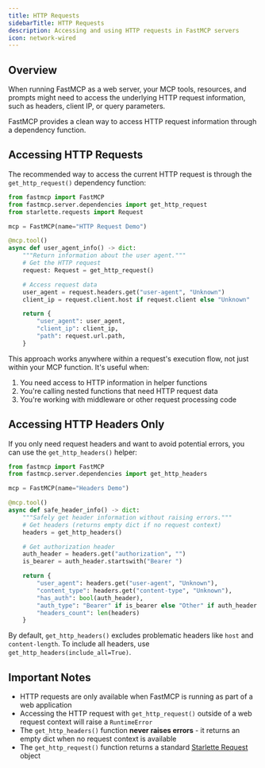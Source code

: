 ```yaml
---
title: HTTP Requests
sidebarTitle: HTTP Requests
description: Accessing and using HTTP requests in FastMCP servers
icon: network-wired
---
```


<VersionBadge version="2.2.11" />

## Overview

When running FastMCP as a web server, your MCP tools, resources, and prompts might need to access the underlying HTTP request information, such as headers, client IP, or query parameters.

FastMCP provides a clean way to access HTTP request information through a dependency function.

## Accessing HTTP Requests

The recommended way to access the current HTTP request is through the `get_http_request()` dependency function:

```python {2, 3, 11}
from fastmcp import FastMCP
from fastmcp.server.dependencies import get_http_request
from starlette.requests import Request

mcp = FastMCP(name="HTTP Request Demo")

@mcp.tool()
async def user_agent_info() -> dict:
    """Return information about the user agent."""
    # Get the HTTP request
    request: Request = get_http_request()

    # Access request data
    user_agent = request.headers.get("user-agent", "Unknown")
    client_ip = request.client.host if request.client else "Unknown"

    return {
        "user_agent": user_agent,
        "client_ip": client_ip,
        "path": request.url.path,
    }
```

This approach works anywhere within a request's execution flow, not just within your MCP function. It's useful when:

1. You need access to HTTP information in helper functions
2. You're calling nested functions that need HTTP request data
3. You're working with middleware or other request processing code

## Accessing HTTP Headers Only

If you only need request headers and want to avoid potential errors, you can use the `get_http_headers()` helper:

```python {2}
from fastmcp import FastMCP
from fastmcp.server.dependencies import get_http_headers

mcp = FastMCP(name="Headers Demo")

@mcp.tool()
async def safe_header_info() -> dict:
    """Safely get header information without raising errors."""
    # Get headers (returns empty dict if no request context)
    headers = get_http_headers()

    # Get authorization header
    auth_header = headers.get("authorization", "")
    is_bearer = auth_header.startswith("Bearer ")

    return {
        "user_agent": headers.get("user-agent", "Unknown"),
        "content_type": headers.get("content-type", "Unknown"),
        "has_auth": bool(auth_header),
        "auth_type": "Bearer" if is_bearer else "Other" if auth_header else "None",
        "headers_count": len(headers)
    }
```

By default, `get_http_headers()` excludes problematic headers like `host` and `content-length`. To include all headers, use `get_http_headers(include_all=True)`.

## Important Notes

- HTTP requests are only available when FastMCP is running as part of a web application
- Accessing the HTTP request with `get_http_request()` outside of a web request context will raise a `RuntimeError`
- The `get_http_headers()` function **never raises errors** - it returns an empty dict when no request context is available
- The `get_http_request()` function returns a standard [Starlette Request](https://www.starlette.io/requests/) object

